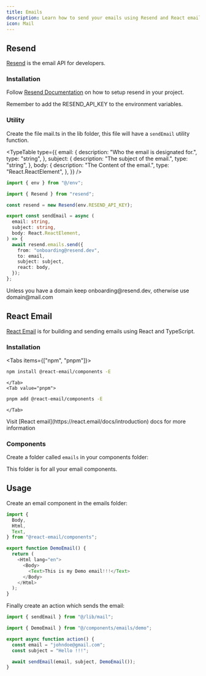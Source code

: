 ---
title: Emails
description: Learn how to send your emails using Resend and React email.
icon: Mail
---


## Resend

[Resend](https://resend.com) is the email API for developers.

### Installation

Follow [Resend Documentation](https://resend.com/docs/send-with-nextjs) on how to setup resend in your project.

<Callout type="warn">
  Remember to add the RESEND_API_KEY to the environment variables.
</Callout>

### Utility

Create the file mail.ts in the lib folder, this file will have a `sendEmail` utility function.

<TypeTable
  type={{
    email: {
      description: "Who the email is designated for.",
      type: "string",
    },
    subject: {
      description: "The subject of the email.",
      type: "string",
    },
    body: {
      description: "The Content of the email.",
      type: "React.ReactElement",
    },
  }}
/>

```typescript title="mail.ts"
import { env } from "@/env";

import { Resend } from "resend";

const resend = new Resend(env.RESEND_API_KEY);

export const sendEmail = async (
  email: string,
  subject: string,
  body: React.ReactElement,
) => {
  await resend.emails.send({
    from: "onboarding@resend.dev",
    to: email,
    subject: subject,
    react: body,
  });
};
```

<Callout>
  Unless you have a domain keep onboarding@resend.dev, otherwise use
  domain@mail.com
</Callout>

## React Email

[React Email](https://react.email) is for building and sending emails using React and TypeScript.

### Installation

<Tabs items={["npm", "pnpm"]}>
    <Tab value='npm'>

```bash
npm install @react-email/components -E
```

    </Tab>
    <Tab value="pnpm">

```bash
pnpm add @react-email/components -E
```

    </Tab>

</Tabs>

<Callout>
  Visit [React email](https://react.email/docs/introduction) docs for more
  information
</Callout>

### Components

Create a folder called `emails` in your components folder:

<Files>
  <Folder name="components" defaultOpen>
    <Folder name="emails" defaultOpen />
  </Folder>
</Files>

<Callout>This folder is for all your email components.</Callout>

## Usage

Create an email component in the emails folder:

```typescript title="demo.tsx"
import {
  Body,
  Html,
  Text,
} from "@react-email/components";

export function DemoEmail() {
  return (
    <Html lang="en">
      <Body>
        <Text>This is my Demo email!!!</Text>
      </Body>
    </Html>
  );
}
```

Finally create an action which sends the email:

```typescript
import { sendEmail } from "@/lib/mail";

import { DemoEmail } from "@/components/emails/demo";

export async function action() {
  const email = "johndoe@gmail.com";
  const subject = "Hello !!!";

  await sendEmail(email, subject, DemoEmail());
}
```
